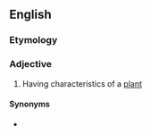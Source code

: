 ==English==

===Etymology===
{{suffix|en|plant|like}}

===Adjective===
{{en-adj}}

# Having characteristics of a [[plant]]

====Synonyms====
* {{l|en|phytoid}}